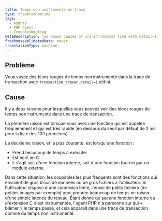 ```yaml
---
title: Temps non instrumenté en trace
type: troubleshooting
tags:
  - Agents
  - PHP agent
  - Troubleshooting
metaDescription: Two known causes of uninstrumented time with detail=1 in transaction traces with New Relic's PHP agent.
freshnessValidatedDate: never
translationType: machine
---
```


## Problème

Vous voyez des blocs rouges de temps non instrumenté dans la trace de transaction avec `transaction_tracer.detail=1` défini.

## Cause

Il y a deux raisons pour lesquelles vous pouvez voir des blocs rouges de temps non instrumenté dans une trace de transaction.

La première raison est lorsque vous avez une fonction qui est appelée fréquemment et qui est très rapide (en dessous du seuil par défaut de 2 ms pour la liste des 100 premières).

La deuxième raison, et la plus courante, est lorsqu&apos;une fonction :

* Prend beaucoup de temps à exécuter
* Est écrit en C
* Il s&apos;agit soit d&apos;une fonction interne, soit d&apos;une fonction fournie par un module externe

Dans cette situation, les coupables les plus fréquents sont des fonctions qui envoient de gros blocs de données ou de gros fichiers à l&apos;utilisateur. Si l&apos;utilisateur dispose d&apos;une connexion lente, l&apos;envoi de petits fichiers (de petites images par exemple) peut prendre beaucoup de temps en raison d&apos;une simple latence du réseau. Étant donné qu&apos;aucune fonction interne ou d&apos;extension C n&apos;est instrumentée, l&apos;agent PHP n&apos;a personne sur qui « blâmer » le temps passé, et cela apparaît dans une trace de transaction comme du temps non instrumenté.